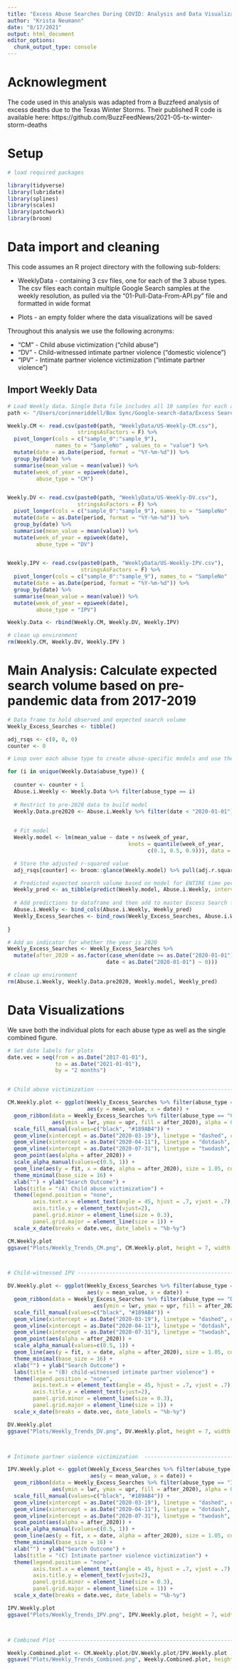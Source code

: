 ```yaml
---
title: "Excess Abuse Searches During COVID: Analysis and Data Visualization"
author: "Krista Neumann"
date: "8/17/2021"
output: html_document
editor_options: 
  chunk_output_type: console
---
```


# Acknowlegment

The code used in this analysis was adapted from a Buzzfeed analysis of excess deaths due to the Texas Winter Storms. Their published R code is available here: https://github.com/BuzzFeedNews/2021-05-tx-winter-storm-deaths

# Setup

```r

# load required packages

library(tidyverse)
library(lubridate)
library(splines)
library(scales)
library(patchwork)
library(broom)

```

# Data import and cleaning

This code assumes an R project directory with the following sub-folders:

* WeeklyData - containing 3 csv files, one for each of the 3 abuse types. The csv files each contain multiple Google Search samples at the weekly resolution, as pulled via the "01-Pull-Data-From-API.py" file and formatted in wide format

* Plots - an empty folder where the data visualizations will be saved


Throughout this analysis we use the following acronyms: 

* "CM"  - Child abuse victimization ("child abuse")
* "DV"  - Child-witnessed intimate partner violence ("domestic violence")
* "IPV" - Intimate partner violence victimization ("intimate partner violence")

## Import Weekly Data
```r

# Load Weekly data. Single Data file includes all 10 samples for each abuse type. 
path <- "/Users/corinneriddell/Box Sync/Google-search-data/Excess Search NATIONAL Analysis/TEST/"

Weekly.CM <- read.csv(paste0(path, "WeeklyData/US-Weekly-CM.csv"),
                      stringsAsFactors = F) %>% 
  pivot_longer(cols = c("sample_0":"sample_9"), 
               names_to = "SampleNo" , values_to = "value") %>% 
  mutate(date = as.Date(period, format = "%Y-%m-%d")) %>% 
  group_by(date) %>% 
  summarise(mean_value = mean(value)) %>% 
  mutate(week_of_year = epiweek(date),
         abuse_type = "CM") 


Weekly.DV <- read.csv(paste0(path, "WeeklyData/US-Weekly-DV.csv"), 
                      stringsAsFactors = F) %>% 
  pivot_longer(cols = c("sample_0":"sample_9"), names_to = "SampleNo" , values_to = "value") %>% 
  mutate(date = as.Date(period, format = "%Y-%m-%d")) %>% 
  group_by(date) %>% 
  summarise(mean_value = mean(value)) %>% 
  mutate(week_of_year = epiweek(date),
         abuse_type = "DV")  


Weekly.IPV <- read.csv(paste0(path, "WeeklyData/US-Weekly-IPV.csv"), 
                       stringsAsFactors = F) %>% 
  pivot_longer(cols = c("sample_0":"sample_9"), names_to = "SampleNo" , values_to = "value") %>% 
  mutate(date = as.Date(period, format = "%Y-%m-%d")) %>% 
  group_by(date) %>% 
  summarise(mean_value = mean(value)) %>% 
  mutate(week_of_year = epiweek(date),
         abuse_type = "IPV") 

Weekly.Data <- rbind(Weekly.CM, Weekly.DV, Weekly.IPV)

# clean up environment
rm(Weekly.CM, Weekly.DV, Weekly.IPV )

```

# Main Analysis: Calculate expected search volume based on pre-pandemic data from 2017-2019

```r

# Data frame to hold observed and expected search volume
Weekly_Excess_Searches <- tibble()

adj_rsqs <- c(0, 0, 0)
counter <- 0

# Loop over each abuse type to create abuse-specific models and use them to predict expected search volume

for (i in unique(Weekly.Data$abuse_type)) {
  
  counter <- counter + 1
  Abuse.i.Weekly <- Weekly.Data %>% filter(abuse_type == i)
  
  # Restrict to pre-2020 data to build model
  Weekly.Data.pre2020 <- Abuse.i.Weekly %>% filter(date < "2020-01-01")

  
  # Fit model 
  Weekly.model <- lm(mean_value ~ date + ns(week_of_year, 
                                      knots = quantile(week_of_year, 
                                            c(0.1, 0.5, 0.9))), data = Weekly.Data.pre2020)

  # Store the adjusted r-squared value
  adj_rsqs[counter] <- broom::glance(Weekly.model) %>% pull(adj.r.squared)

  # Predicted expected search volume based on model for ENTIRE time period
  Weekly_pred <- as_tibble(predict(Weekly.model, Abuse.i.Weekly, interval = "prediction"))
  
  # Add predictions to dataframe and then add to master Excess Search file
  Abuse.i.Weekly <- bind_cols(Abuse.i.Weekly, Weekly_pred)
  Weekly_Excess_Searches <- bind_rows(Weekly_Excess_Searches, Abuse.i.Weekly) 
 
}

# Add an indicator for whether the year is 2020
Weekly_Excess_Searches <- Weekly_Excess_Searches %>% 
  mutate(after_2020 = as.factor(case_when(date >= as.Date("2020-01-01") ~ 1, 
                               date < as.Date("2020-01-01") ~ 0)))

# clean up environment
rm(Abuse.i.Weekly, Weekly.Data.pre2020, Weekly.model, Weekly_pred) 

```

# Data Visualizations

We save both the individual plots for each abuse type as well as the single combined figure. 

```r

# Set date labels for plots
date.vec = seq(from = as.Date("2017-01-01"),
               to = as.Date("2021-01-01"),
               by = "2 months")


# Child abuse victimization ----------------------------------------------------------------------------------------------

CM.Weekly.plot <- ggplot(Weekly_Excess_Searches %>% filter(abuse_type == "CM"), 
                         aes(y = mean_value, x = date)) +
  geom_ribbon(data = Weekly_Excess_Searches %>% filter(abuse_type == "CM"), 
              aes(ymin = lwr, ymax = upr, fill = after_2020), alpha = 0.1) +
  scale_fill_manual(values=c("black", "#189AB4")) +
  geom_vline(xintercept = as.Date("2020-03-19"), linetype = "dashed", color = "#FB475E", size = .8) +
  geom_vline(xintercept = as.Date("2020-04-11"), linetype = "dotdash", color = "#729663", size = .8) +
  geom_vline(xintercept = as.Date("2020-07-31"), linetype = "twodash", color = "#00B4D4", size = .8) +
  geom_point(aes(alpha = after_2020)) +
  scale_alpha_manual(values=c(0.5, 1)) +
  geom_line(aes(y = fit, x = date, alpha = after_2020), size = 1.05, color = '#175873') +
  theme_minimal(base_size = 16) +
  xlab("") + ylab("Search Outcome") +
  labs(title = "(A) Child abuse victimization") +
  theme(legend.position = "none",
        axis.text.x = element_text(angle = 45, hjust = .7, vjust = .7),
        axis.title.y = element_text(vjust=2),
        panel.grid.minor = element_line(size = 0.3), 
        panel.grid.major = element_line(size = 1)) +
  scale_x_date(breaks = date.vec, date_labels = "%b-%y")

CM.Weekly.plot
ggsave("Plots/Weekly_Trends_CM.png", CM.Weekly.plot, height = 7, width = 12, units = "in")



# Child-witnessed IPV ----------------------------------------------------------------------------------------------

DV.Weekly.plot <- ggplot(Weekly_Excess_Searches %>% filter(abuse_type == "DV"), 
                         aes(y = mean_value, x = date)) +
  geom_ribbon(data = Weekly_Excess_Searches %>% filter(abuse_type == "DV"),
                           aes(ymin = lwr, ymax = upr, fill = after_2020), alpha = 0.1) +
  scale_fill_manual(values=c("black", "#189AB4")) +
  geom_vline(xintercept = as.Date("2020-03-19"), linetype = "dashed", color = "#FB475E", size = .8) +
  geom_vline(xintercept = as.Date("2020-04-11"), linetype = "dotdash", color = "#729663", size = .8) +
  geom_vline(xintercept = as.Date("2020-07-31"), linetype = "twodash", color = "#00B4D4", size = .8) +
  geom_point(aes(alpha = after_2020)) +
  scale_alpha_manual(values=c(0.5, 1)) +
  geom_line(aes(y = fit, x = date, alpha = after_2020), size = 1.05, color = '#175873') +
  theme_minimal(base_size = 16) +
  xlab("") + ylab("Search Outcome") +
  labs(title = "(B) child-witnessed intimate partner violence") +
  theme(legend.position = "none",
        axis.text.x = element_text(angle = 45, hjust = .7, vjust = .7),
        axis.title.y = element_text(vjust=2),
        panel.grid.minor = element_line(size = 0.3), 
        panel.grid.major = element_line(size = 1)) +
  scale_x_date(breaks = date.vec, date_labels = "%b-%y")

DV.Weekly.plot
ggsave("Plots/Weekly_Trends_DV.png", DV.Weekly.plot, height = 7, width = 12, units = "in")



# Intimate partner violence victimization  ------------------------------------------------------------------------

IPV.Weekly.plot <- ggplot(Weekly_Excess_Searches %>% filter(abuse_type == "IPV"), 
                          aes(y = mean_value, x = date)) +
  geom_ribbon(data = Weekly_Excess_Searches %>% filter(abuse_type == "IPV"),
              aes(ymin = lwr, ymax = upr, fill = after_2020), alpha = 0.1) +
  scale_fill_manual(values=c("black", "#189AB4")) +
  geom_vline(xintercept = as.Date("2020-03-19"), linetype = "dashed", color = "#FB475E", size = .8) +
  geom_vline(xintercept = as.Date("2020-04-11"), linetype = "dotdash", color = "#729663", size = .8) +
  geom_vline(xintercept = as.Date("2020-07-31"), linetype = "twodash", color = "#00B4D4", size = .8) +
  geom_point(aes(alpha = after_2020)) +
  scale_alpha_manual(values=c(0.5, 1)) +
  geom_line(aes(y = fit, x = date, alpha = after_2020), size = 1.05, color = '#175873') +
  theme_minimal(base_size = 16) +
  xlab("") + ylab("Search Outcome") +
  labs(title = "(C) Intimate partner violence victimization") +
  theme(legend.position = "none",
        axis.text.x = element_text(angle = 45, hjust = .7, vjust = .7), #vjust = .5
        axis.title.y = element_text(vjust=2),
        panel.grid.minor = element_line(size = 0.3), 
        panel.grid.major = element_line(size = 1)) +
  scale_x_date(breaks = date.vec, date_labels = "%b-%y") 

IPV.Weekly.plot
ggsave("Plots/Weekly_Trends_IPV.png", IPV.Weekly.plot, height = 7, width = 12, units = "in")



# Combined Plot ----------------------------------------------------------------------------------------------

Weekly.Combined.plot <- CM.Weekly.plot/DV.Weekly.plot/IPV.Weekly.plot
ggsave("Plots/Weekly_Trends_Combined.png", Weekly.Combined.plot, height = 18, width = 16, units = "in", dpi = 150)

```
